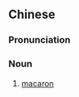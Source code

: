 {{also|马卡龙}}
==Chinese==
{{zh-forms|s=马卡龙}}

===Pronunciation===
{{zh-pron
|m=mǎkǎlóng
|c=maa5 kaa1 lung4
|cat=n
}}

===Noun===
{{zh-noun}}

# [[macaron]]

{{zh-cat|Foods}}